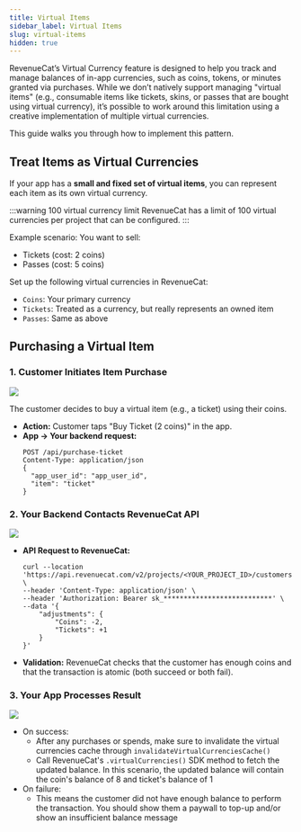 ```yaml
---
title: Virtual Items
sidebar_label: Virtual Items
slug: virtual-items
hidden: true
---
```


RevenueCat’s Virtual Currency feature is designed to help you track and manage balances of in-app currencies, such as coins, tokens, or minutes granted via purchases. While we don’t natively support managing "virtual items" (e.g., consumable items like tickets, skins, or passes that are bought using virtual currency), it’s possible to work around this limitation using a creative implementation of multiple virtual currencies.

This guide walks you through how to implement this pattern.

## Treat Items as Virtual Currencies

If your app has a **small and fixed set of virtual items**, you can represent each item as its own virtual currency.

:::warning 100 virtual currency limit
RevenueCat has a limit of 100 virtual currencies per project that can be configured.
:::

Example scenario:
You want to sell:

- Tickets (cost: 2 coins)
- Passes (cost: 5 coins)

Set up the following virtual currencies in RevenueCat:

- `Coins`: Your primary currency
- `Tickets`: Treated as a currency, but really represents an owned item
- `Passes`: Same as above

## Purchasing a Virtual Item

### 1. Customer Initiates Item Purchase

![](/docs_images/virtual-currency/VIRTUAL_ITEMS_PURCHASE.png)

The customer decides to buy a virtual item (e.g., a ticket) using their coins.

- **Action:** Customer taps "Buy Ticket (2 coins)" in the app.
- **App → Your backend request:**
  ```http
  POST /api/purchase-ticket
  Content-Type: application/json
  {
    "app_user_id": "app_user_id",
    "item": "ticket"
  }
  ```

### 2. Your Backend Contacts RevenueCat API

![](/docs_images/virtual-currency/VIRTUAL_ITEMS_BACKEND_TO_RC.png)

- **API Request to RevenueCat:**
  ```http
  curl --location 'https://api.revenuecat.com/v2/projects/<YOUR_PROJECT_ID>/customers/<YOUR_CUSTOMER_ID>/virtual_currencies/transactions' \
  --header 'Content-Type: application/json' \
  --header 'Authorization: Bearer sk_***************************' \
  --data '{
      "adjustments": {
          "Coins": -2,
          "Tickets": +1
      }
  }'
  ```
- **Validation:** RevenueCat checks that the customer has enough coins and that the transaction is atomic (both succeed or both fail).

### 3. Your App Processes Result

![](/docs_images/virtual-currency/VIRTUAL_ITEMS_APP.png)

- On success:
  - After any purchases or spends, make sure to invalidate the virtual currencies cache through `invalidateVirtualCurrenciesCache()`
  - Call RevenueCat's `.virtualCurrencies()` SDK method to fetch the updated balance. In this scenario, the updated balance will contain the coin's balance of 8 and ticket's balance of 1
- On failure:
  - This means the customer did not have enough balance to perform the transaction. You should show them a paywall to top-up and/or show an insufficient balance message

